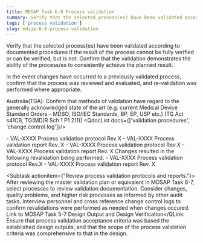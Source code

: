 ```yaml
---
title: MDSAP Task 6-8 Process validation
summary: Verify that the selected process(es) have been validated according to documented procedures if the result of the process cannot be fully verified or can be verified, but is not.
tags: ['process validation']
slug: mdsap-6-8-process-validation
---
```


<RegLang>
Verify that the selected process(es) have been validated according to documented procedures if the result of the process cannot be fully verified or can be verified, but is not.
Confirm that the validation demonstrates the ability of the process/es to consistently achieve the planned result.

In the event changes have occurred to a previously validated process, confirm that the process was reviewed and evaluated, and re-validation was performed where appropriate.

Australia(TGA): Confirm that methods of validation have regard to the generally acknowledged state of the art (e.g. current 
Medical Device Standard Orders - MDSO, ISO/IEC Standards, BP, EP, USP etc.) [TG Act s41CB, TG(MD)R Sch 1 P1 2(1)]
</RegLang>
<QdocList docs={['validation procedures', 'change control log']}/>

<ReportLang>
- VAL-XXXX Process validation protocol Rev.X
- VAL-XXXX Process validation report Rev. X
- VAL-XXXX Process validation protocol Rev.X
- VAL-XXXX Process validation report Rev. X
Changes resulted in the following revalidation being performed.
- VAL-XXXX Process validation protocol Rev.X
- VAL-XXXX Process validation report Rev. X
</ReportLang>

<Subtask actionitem={"Review process validation protocols and reports."}>
After reviewing the master validation plan or equivalent in <QLink>MDSAP Task 6-7</QLink>, select processes to review validation documentation. 
Consider changes, quality problems, and higher risk processes as informed by other audit tasks.  Interview personnel and cross reference change control logs to confirm revalidations were performed as needed when changes occured.  
Link to <QLink>MDSAP Task 5-7 Design Output and Design Verification</QLink: Ensure that process validation acceptance criteria was based the established design outputs, and that the scope of the process validation criteria was comprehensive to that in the design.
</Subtask>



